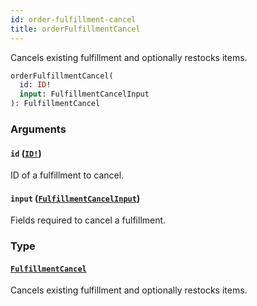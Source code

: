 ```yaml
---
id: order-fulfillment-cancel
title: orderFulfillmentCancel
---
```


Cancels existing fulfillment and optionally restocks items.

```graphql
orderFulfillmentCancel(
  id: ID!
  input: FulfillmentCancelInput
): FulfillmentCancel

```

### Arguments

#### `id` ([`ID!`](/developer/api-reference/scalars/id.mdx))

ID of a fulfillment to cancel.

#### `input` ([`FulfillmentCancelInput`](/developer/api-reference/inputs/fulfillment-cancel-input.mdx))

Fields required to cancel a fulfillment.

### Type

#### [`FulfillmentCancel`](/developer/api-reference/objects/fulfillment-cancel.mdx)

Cancels existing fulfillment and optionally restocks items.
